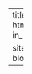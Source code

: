 ---
title: ""
output: 
  html_document:
    includes:
       in_header: GA_Script.html
       
       site: blogdown:::blogdown_site

---